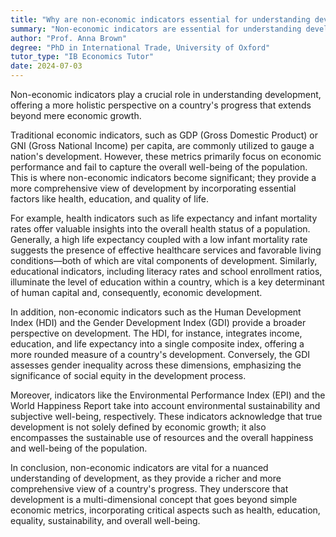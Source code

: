 ```yaml
---
title: "Why are non-economic indicators essential for understanding development?"
summary: "Non-economic indicators are essential for understanding development as they provide a holistic view of a country's progress beyond just economic growth."
author: "Prof. Anna Brown"
degree: "PhD in International Trade, University of Oxford"
tutor_type: "IB Economics Tutor"
date: 2024-07-03
---
```


Non-economic indicators play a crucial role in understanding development, offering a more holistic perspective on a country's progress that extends beyond mere economic growth.

Traditional economic indicators, such as GDP (Gross Domestic Product) or GNI (Gross National Income) per capita, are commonly utilized to gauge a nation's development. However, these metrics primarily focus on economic performance and fail to capture the overall well-being of the population. This is where non-economic indicators become significant; they provide a more comprehensive view of development by incorporating essential factors like health, education, and quality of life.

For example, health indicators such as life expectancy and infant mortality rates offer valuable insights into the overall health status of a population. Generally, a high life expectancy coupled with a low infant mortality rate suggests the presence of effective healthcare services and favorable living conditions—both of which are vital components of development. Similarly, educational indicators, including literacy rates and school enrollment ratios, illuminate the level of education within a country, which is a key determinant of human capital and, consequently, economic development.

In addition, non-economic indicators such as the Human Development Index (HDI) and the Gender Development Index (GDI) provide a broader perspective on development. The HDI, for instance, integrates income, education, and life expectancy into a single composite index, offering a more rounded measure of a country's development. Conversely, the GDI assesses gender inequality across these dimensions, emphasizing the significance of social equity in the development process.

Moreover, indicators like the Environmental Performance Index (EPI) and the World Happiness Report take into account environmental sustainability and subjective well-being, respectively. These indicators acknowledge that true development is not solely defined by economic growth; it also encompasses the sustainable use of resources and the overall happiness and well-being of the population.

In conclusion, non-economic indicators are vital for a nuanced understanding of development, as they provide a richer and more comprehensive view of a country's progress. They underscore that development is a multi-dimensional concept that goes beyond simple economic metrics, incorporating critical aspects such as health, education, equality, sustainability, and overall well-being.
    